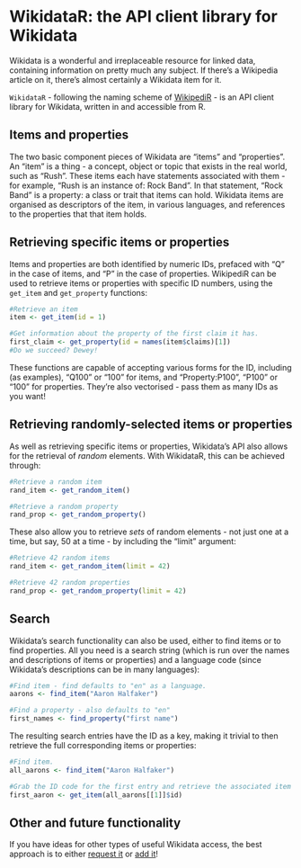 <!--
%\VignetteEngine{knitr::knitr}
%\VignetteIndexEntry{Introduction to WikidataR}
-->

# WikidataR: the API client library for Wikidata
Wikidata is a wonderful and irreplaceable resource for linked data, containing information on pretty much any subject. If there's a Wikipedia article on it, there's almost certainly a Wikidata item for it.

<code>WikidataR</code> - following the naming scheme of [WikipediR](https://github.com/Ironholds/WikipediR#thanks-and-misc) - is an API client library for Wikidata, written in and accessible from R.

## Items and properties
The two basic component pieces of Wikidata are "items" and "properties". An "item" is a thing - a concept, object or
topic that exists in the real world, such as "Rush". These items each have statements associated with them - for
example, "Rush is an instance of: Rock Band". In that statement, "Rock Band" is a property: a class or trait
that items can hold. Wikidata items are organised as descriptors of the item, in various languages, and references to the properties that that item holds.

## Retrieving specific items or properties
Items and properties are both identified by numeric IDs, prefaced with "Q" in the case of items,
and "P" in the case of properties. WikipediR can be used to retrieve items or properties with specific
ID numbers, using the <code>get\_item</code> and <code>get\_property</code> functions:

```{r, eval=FALSE}
#Retrieve an item 
item <- get_item(id = 1)

#Get information about the property of the first claim it has.
first_claim <- get_property(id = names(item$claims)[1])
#Do we succeed? Dewey!
```

These functions are capable of accepting various forms for the ID, including (as examples), "Q100" or "100"
for items, and "Property:P100", "P100" or "100" for properties. They're also vectorised - pass them as many IDs as you want!

## Retrieving randomly-selected items or properties
As well as retrieving specific items or properties, Wikidata's API also allows for the retrieval of *random*
elements. With WikidataR, this can be achieved through:

```{r, eval=FALSE}
#Retrieve a random item
rand_item <- get_random_item()

#Retrieve a random property
rand_prop <- get_random_property()
```

These also allow you to retrieve *sets* of random elements - not just one at a time, but say, 50 at a time - by including the "limit" argument:

```{r, eval=FALSE}
#Retrieve 42 random items
rand_item <- get_random_item(limit = 42)

#Retrieve 42 random properties
rand_prop <- get_random_property(limit = 42)
```

## Search
Wikidata's search functionality can also be used, either to find items or to find properties. All you need is
a search string (which is run over the names and descriptions of items or properties) and a language code
(since Wikidata's descriptions can be in many languages):

```{r, eval=FALSE}
#Find item - find defaults to "en" as a language.
aarons <- find_item("Aaron Halfaker")

#Find a property - also defaults to "en"
first_names <- find_property("first name")
```

The resulting search entries have the ID as a key, making it trivial to then retrieve the full corresponding
items or properties:

```{r, eval=FALSE}
#Find item.
all_aarons <- find_item("Aaron Halfaker")

#Grab the ID code for the first entry and retrieve the associated item data.
first_aaron <- get_item(all_aarons[[1]]$id)
```

## Other and future functionality
If you have ideas for other types of useful Wikidata access, the best approach
is to either [request it](https://github.com/Ironholds/WikidataR/issues) or [add it](https://github.com/Ironholds/WikidataR/pulls)!
